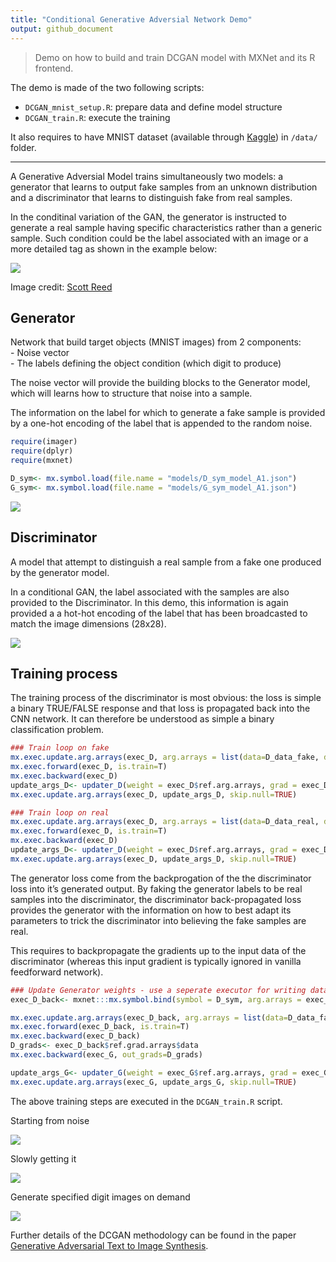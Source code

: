 ```yaml
---
title: "Conditional Generative Adversial Network Demo"
output: github_document
---
```


> Demo on how to build and train DCGAN model with MXNet and its R frontend.  

The demo is made of the two following scripts: 

- `DCGAN_mnist_setup.R`: prepare data and define model structure
- `DCGAN_train.R`: execute the training

It also requires to have MNIST dataset (available through [Kaggle](https://www.kaggle.com/c/digit-recognizer/data)) in `/data/` folder. 

*** 

A Generative Adversial Model trains simultaneously two models: a generator that learns to output fake samples from an unknown distribution and a discriminator that learns to distinguish fake from real samples. 

In the conditinal variation of the GAN, the generator is instructed to generate a real sample having specific characteristics rather than a generic sample. Such condition could be the label associated with an image or a more detailed tag as shown in the example below: 

![](www/dcgan_network.jpg)

Image credit: [Scott Reed](https://github.com/reedscot/icml2016)

## Generator 

Network that build target objects (MNIST images) from 2 components:  
- Noise vector  
- The labels defining the object condition (which digit to produce)

The noise vector will provide the building blocks to the Generator model, which will learns how to structure that noise into a sample. 

The information on the label for which to generate a fake sample is provided by a one-hot encoding of the label that is appended to the random noise. 

```r
require(imager)
require(dplyr)
require(mxnet)
```

```r

D_sym<- mx.symbol.load(file.name = "models/D_sym_model_A1.json")
G_sym<- mx.symbol.load(file.name = "models/G_sym_model_A1.json")

```

![](www/Generator.png)

## Discriminator

A model that attempt to distinguish a real sample from a fake one produced by the generator model. 

In a conditional GAN, the label associated with the samples are also provided to the Discriminator. In this demo, this information is again provided a a hot-hot encoding of the label that has been broadcasted to match the image dimensions (28x28). 

![](www/Discriminator.png)

## Training process

The training process of the discriminator is most obvious: the loss is simple a binary TRUE/FALSE response and that loss is propagated back into the CNN network. It can therefore be understood as simple a binary classification problem. 

```r
### Train loop on fake
mx.exec.update.arg.arrays(exec_D, arg.arrays = list(data=D_data_fake, digit=D_digit_fake, label=mx.nd.array(rep(0, batch_size))), match.name=TRUE)
mx.exec.forward(exec_D, is.train=T)
mx.exec.backward(exec_D)
update_args_D<- updater_D(weight = exec_D$ref.arg.arrays, grad = exec_D$ref.grad.arrays)
mx.exec.update.arg.arrays(exec_D, update_args_D, skip.null=TRUE)

### Train loop on real
mx.exec.update.arg.arrays(exec_D, arg.arrays = list(data=D_data_real, digit=D_digit_real, label=mx.nd.array(rep(1, batch_size))), match.name=TRUE)
mx.exec.forward(exec_D, is.train=T)
mx.exec.backward(exec_D)
update_args_D<- updater_D(weight = exec_D$ref.arg.arrays, grad = exec_D$ref.grad.arrays)
mx.exec.update.arg.arrays(exec_D, update_args_D, skip.null=TRUE)
```

The generator loss come from the backprogation of the the discriminator loss into it's generated output. By faking the generator labels to be real samples into the discriminator, the discriminator back-propagated loss provides the generator with the information on how to best adapt its parameters to trick the discriminator into believing the fake samples are real. 

This requires to backpropagate the gradients up to the input data of the discriminator (whereas this input gradient is typically ignored in vanilla feedforward network). 

```r
### Update Generator weights - use a seperate executor for writing data gradients
exec_D_back<- mxnet:::mx.symbol.bind(symbol = D_sym, arg.arrays = exec_D$arg.arrays, aux.arrays = exec_D$aux.arrays, grad.reqs = rep("write", length(exec_D$arg.arrays)), ctx = devices)

mx.exec.update.arg.arrays(exec_D_back, arg.arrays = list(data=D_data_fake, digit=D_digit_fake, label=mx.nd.array(rep(1, batch_size))), match.name=TRUE)
mx.exec.forward(exec_D_back, is.train=T)
mx.exec.backward(exec_D_back)
D_grads<- exec_D_back$ref.grad.arrays$data
mx.exec.backward(exec_G, out_grads=D_grads)

update_args_G<- updater_G(weight = exec_G$ref.arg.arrays, grad = exec_G$ref.grad.arrays)
mx.exec.update.arg.arrays(exec_G, update_args_G, skip.null=TRUE)
```

The above training steps are executed in the `DCGAN_train.R` script. 

Starting from noise

![](www/CGAN_iter_1.png)

Slowly getting it

![](www/CGAN_iter_200.png)

Generate specified digit images on demand

![](www/CGAN_iter_2400.png)

Further details of the DCGAN methodology can be found in the paper [Generative Adversarial Text to Image Synthesis](https://arxiv.org/abs/1605.05396). 